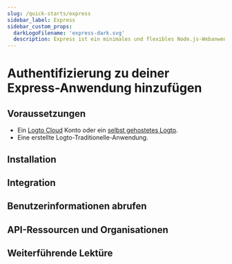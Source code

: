 ```yaml
---
slug: /quick-starts/express
sidebar_label: Express
sidebar_custom_props:
  darkLogoFilename: 'express-dark.svg'
  description: Express ist ein minimales und flexibles Node.js-Webanwendungs-Framework, das eine robuste Reihe von Funktionen für Web- und mobile Anwendungen bietet.
---
```




# Authentifizierung zu deiner Express-Anwendung hinzufügen

<GuideTip />

## Voraussetzungen

- Ein [Logto Cloud](https://cloud.logto.io) Konto oder ein [selbst gehostetes Logto](/introduction/set-up-logto-oss).
- Eine erstellte Logto-Traditionelle-Anwendung.

## Installation

<Installation />

## Integration

<Integration />

## Benutzerinformationen abrufen

<GetUserInformation />

## API-Ressourcen und Organisationen

<ApiResources />

## Weiterführende Lektüre

<FurtherReadings />
